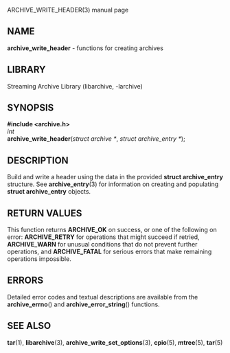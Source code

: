 ARCHIVE_WRITE_HEADER(3) manual page 
== NAME == 
'''archive_write_header''' 
- functions for creating archives 
== LIBRARY == 
Streaming Archive Library (libarchive, -larchive) 
== SYNOPSIS == 
'''<nowiki>#include <archive.h></nowiki>''' 
<br> 
''int'' 
<br> 
'''archive_write_header'''(''struct archive *'', ''struct archive_entry *''); 
== DESCRIPTION == 
Build and write a header using the data in the provided 
'''struct archive_entry''' 
structure. 
See 
'''archive_entry'''(3) 
for information on creating and populating 
'''struct archive_entry''' 
objects. 
== RETURN VALUES == 
This function returns 
'''ARCHIVE_OK''' 
on success, or one of the following on error: 
'''ARCHIVE_RETRY''' 
for operations that might succeed if retried, 
'''ARCHIVE_WARN''' 
for unusual conditions that do not prevent further operations, and 
'''ARCHIVE_FATAL''' 
for serious errors that make remaining operations impossible. 
== ERRORS == 
Detailed error codes and textual descriptions are available from the 
'''archive_errno'''() 
and 
'''archive_error_string'''() 
functions. 
== SEE ALSO == 
'''tar'''(1), 
'''libarchive'''(3), 
'''archive_write_set_options'''(3), 
'''cpio'''(5), 
'''mtree'''(5), 
'''tar'''(5) 
